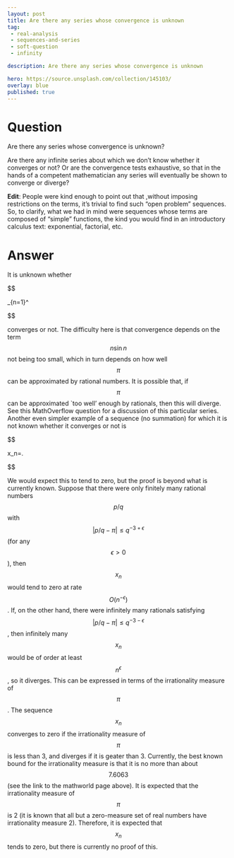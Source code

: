 ---
layout: post
title: Are there any series whose convergence is unknown
tag:
 - real-analysis
 - sequences-and-series
 - soft-question
 - infinity

description: Are there any series whose convergence is unknown

hero: https://source.unsplash.com/collection/145103/
overlay: blue 
published: true
---

# Question 

Are there any series whose convergence is unknown?

<!--break-->


Are there any infinite series about which we don't know whether it converges or not? Or are the convergence tests exhaustive, so that in the hands of a competent mathematician any series will eventually be shown to converge or diverge?


**Edit**: People were kind enough to point out that ,without imposing restrictions on the terms, it's trivial to find such "open problem" sequences. So, to clarify, what we had in mind were sequences whose terms are composed of "simple" functions, the kind you would find in an introductory calculus text: exponential, factorial, etc.

# Answer 


It is unknown whether


$$


\sum_{n=1}^\infty\frac{1}{n^3\sin^2n}


$$


converges or not. The difficulty here is that convergence depends on the term $$n\sin n$$ not being too small, which in turn depends on how well $$\pi$$ can be approximated by rational numbers. It is possible that, if $$\pi$$ can be approximated `too well' enough by rationals, then this will diverge. See this MathOverflow question for a discussion of this particular series.
Another even simpler example of a sequence (no summation) for which it is not known whether it converges or not is


$$


x_n=\frac{1}{n^2\sin n}.


$$


We would expect this to tend to zero, but the proof is beyond what is currently known. Suppose that there were only finitely many rational numbers $$p/q$$ with $$\vert p/q-\pi\vert\le q^{-3+\epsilon}$$ (for any $$\epsilon > 0$$), then $$x_n$$ would tend to zero at rate $$O(n^{-\epsilon})$$. If, on the other hand, there were infinitely many rationals satisfying $$\vert p/q-\pi\vert\le q^{-3-\epsilon}$$, then infinitely many $$x_n$$ would be of order at least $$n^\epsilon$$, so it diverges. This can be expressed in terms of the irrationality measure of $$\pi$$. The sequence $$x_n$$ converges to zero if the irrationality measure of $$\pi$$ is less than 3, and diverges if it is geater than 3. Currently, the best known bound for the irrationality measure is that it is no more than about $$7.6063$$ (see the link to the mathworld page above). It is expected that the irrationality measure of $$\pi$$ is 2 (it is known that all but a zero-measure set of real numbers have irrationality measure 2). Therefore, it is expected that $$x_n$$ tends to zero, but there is currently no proof of this.

